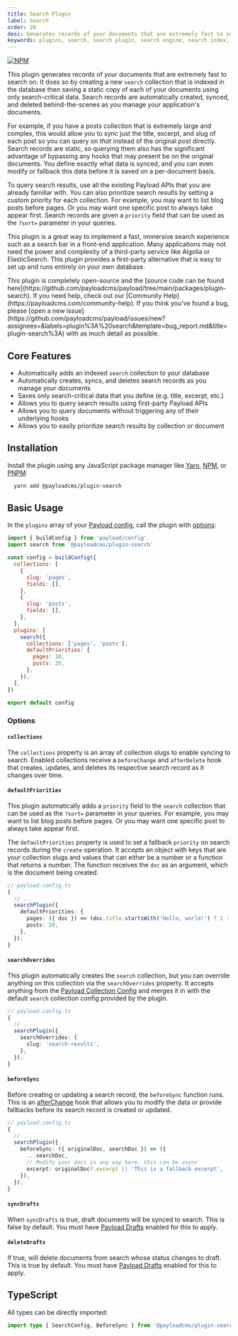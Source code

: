 ```yaml
---
title: Search Plugin
label: Search
order: 20
desc: Generates records of your documents that are extremely fast to search on.
keywords: plugins, search, search plugin, search engine, search index, search results, search bar, search box, search field, search form, search input
---
```


[![NPM](https://img.shields.io/npm/v/@payloadcms/plugin-search)](https://www.npmjs.com/package/@payloadcms/plugin-search)

This plugin generates records of your documents that are extremely fast to search on. It does so by creating a new `search` collection that is indexed in the database then saving a static copy of each of your documents using only search-critical data. Search records are automatically created, synced, and deleted behind-the-scenes as you manage your application's documents.

For example, if you have a posts collection that is extremely large and complex, this would allow you to sync just the title, excerpt, and slug of each post so you can query on _that_ instead of the original post directly. Search records are static, so querying them also has the significant advantage of bypassing any hooks that may present be on the original documents. You define exactly what data is synced, and you can even modify or fallback this data before it is saved on a per-document basis.

To query search results, use all the existing Payload APIs that you are already familiar with. You can also prioritize search results by setting a custom priority for each collection. For example, you may want to list blog posts before pages. Or you may want one specific post to always take appear first. Search records are given a `priority` field that can be used as the `?sort=` parameter in your queries.

This plugin is a great way to implement a fast, immersive search experience such as a search bar in a front-end application. Many applications may not need the power and complexity of a third-party service like Algolia or ElasticSearch. This plugin provides a first-party alternative that is easy to set up and runs entirely on your own database.

<Banner type="info">
  This plugin is completely open-source and the [source code can be found
  here](https://github.com/payloadcms/payload/tree/main/packages/plugin-search). If you need help,
  check out our [Community Help](https://payloadcms.com/community-help). If you think you've found a
  bug, please [open a new
  issue](https://github.com/payloadcms/payload/issues/new?assignees=&labels=plugin%3A%20search&template=bug_report.md&title=plugin-search%3A)
  with as much detail as possible.
</Banner>

## Core Features

- Automatically adds an indexed `search` collection to your database
- Automatically creates, syncs, and deletes search records as you manage your documents
- Saves only search-critical data that you define (e.g. title, excerpt, etc.)
- Allows you to query search results using first-party Payload APIs
- Allows you to query documents without triggering any of their underlying hooks
- Allows you to easily prioritize search results by collection or document

## Installation

Install the plugin using any JavaScript package manager like [Yarn](https://yarnpkg.com), [NPM](https://npmjs.com), or [PNPM](https://pnpm.io):

```bash
  yarn add @payloadcms/plugin-search
```

## Basic Usage

In the `plugins` array of your [Payload config](https://payloadcms.com/docs/configuration/overview), call the plugin with [options](#options):

```js
import { buildConfig } from 'payload/config'
import search from '@payloadcms/plugin-search'

const config = buildConfig({
  collections: [
    {
      slug: 'pages',
      fields: [],
    },
    {
      slug: 'posts',
      fields: [],
    },
  ],
  plugins: [
    search({
      collections: ['pages', 'posts'],
      defaultPriorities: {
        pages: 10,
        posts: 20,
      },
    }),
  ],
})

export default config
```

### Options

#### `collections`

The `collections` property is an array of collection slugs to enable syncing to search. Enabled collections receive a `beforeChange` and `afterDelete` hook that creates, updates, and deletes its respective search record as it changes over time.

#### `defaultPriorities`

This plugin automatically adds a `priority` field to the `search` collection that can be used as the `?sort=` parameter in your queries. For example, you may want to list blog posts before pages. Or you may want one specific post to always take appear first.

The `defaultPriorities` property is used to set a fallback `priority` on search records during the `create` operation. It accepts an object with keys that are your collection slugs and values that can either be a number or a function that returns a number. The function receives the `doc` as an argument, which is the document being created.

```ts
// payload.config.ts
{
  // ...
  searchPlugin({
    defaultPriorities: {
      pages: ({ doc }) => (doc.title.startsWith('Hello, world!') ? 1 : 10),
      posts: 20,
    },
  }),
}
```

#### `searchOverrides`

This plugin automatically creates the `search` collection, but you can override anything on this collection via the `searchOverrides` property. It accepts anything from the [Payload Collection Config](https://payloadcms.com/docs/configuration/collections) and merges it in with the default `search` collection config provided by the plugin.

```ts
// payload.config.ts
{
  // ...
  searchPlugin({
    searchOverrides: {
      slug: 'search-results',
    },
  }),
}
```

#### `beforeSync`

Before creating or updating a search record, the `beforeSync` function runs. This is an [afterChange](<[afterChange](https://payloadcms.com/docs/hooks/globals#afterchange)>) hook that allows you to modify the data or provide fallbacks before its search record is created or updated.

```ts
// payload.config.ts
{
  // ...
  searchPlugin({
    beforeSync: ({ originalDoc, searchDoc }) => ({
      ...searchDoc,
      // Modify your docs in any way here, this can be async
      excerpt: originalDoc?.excerpt || 'This is a fallback excerpt',
    }),
  }),
}
```

#### `syncDrafts`

When `syncDrafts` is true, draft documents will be synced to search. This is false by default. You must have [Payload Drafts](https://payloadcms.com/docs/versions/drafts) enabled for this to apply.

#### `deleteDrafts`

If true, will delete documents from search whose status changes to draft. This is true by default. You must have [Payload Drafts](https://payloadcms.com/docs/versions/drafts) enabled for this to apply.

## TypeScript

All types can be directly imported:

```ts
import type { SearchConfig, BeforeSync } from '@payloadcms/plugin-search/types'
```
